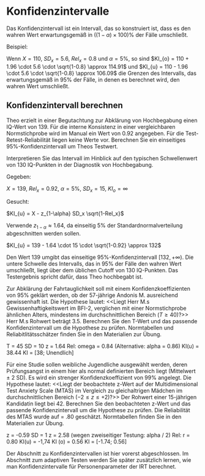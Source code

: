 # Konfidenzintervalle

Das Konfidenzintervall ist ein Intervall, das so konstruiert ist, dass es den wahren Wert erwartungsgemäß in $((1-\alpha) \times 100)\%$ der Fälle umschließt.

Beispiel:

Wenn $X=110$, $SD_x=5.6$, $Rel_x=0.8$ und $\alpha = 5\%$, so sind $KI_{o} = 110 + 1.96 \cdot 5.6 \cdot \sqrt{1-0.8} \approx 114.91$ und $KI_{u} = 110 - 1.96 \cdot 5.6 \cdot \sqrt{1-0.8} \approx 106.09$ die Grenzen des Intervalls, das erwartungsgemäß in $95\%$ der Fälle, in denen es berechnet wird, den wahren Wert umschließt.

## Konfidenzintervall berechnen

::: {.callout-aufgabe}

Theo erzielt in einer Begutachtung zur Abklärung von Hochbegabung einen IQ-Wert von $139$. Für die interne Konsistenz in einer vergleichbaren Normstichprobe wird im Manual ein Wert von $0.92$ angegeben. Für die Test-Retest-Reliabilität liegen keine Werte vor. Berechnen Sie ein einseitiges $95\%$-Konfidenzintervall um Theos Testwert.

Interpretieren Sie das Intervall im Hinblick auf den typischen Schwellenwert von $130$ IQ-Punkten in der Diagnostik von Hochbegabung.

:::

::: {.callout-tip title="Lösung" collapse="true"}

Gegeben:
	
$X = 139$, $Rel_x = 0.92$, $\alpha = 5\%$, $SD_x = 15$, $KI_{o}=\infty$
	
Gesucht:
	
$KI_{u} = X - z_{1-\alpha} SD_x \sqrt{1-Rel_x}$
	
Verwende $z_{1-\alpha} \approx 1.64$, da einseitig 5\% der Standardnormalverteilung abgeschnitten werden sollen.
		
$KI_{u} = 139 - 1.64 \cdot 15 \cdot \sqrt{1-0.92} \approx 132$
	
Den Wert $139$ umgibt das einseitige $95\%$-Konfidenzintervall $[132, +\infty)$. Die untere Schwelle des Intervalls, das in $95\%$ der Fälle den wahren Wert umschließt, liegt über dem üblichen Cutoff von $130$ IQ-Punkten. Das Testergebnis spricht dafür, dass Theo hochbegabt ist.

:::

::: {.callout-aufgabe}

Zur Abklärung der Fahrtauglichkeit soll mit einem Konfidenzkoeffizienten von 95\% geklärt werden, ob der 57-jährige Andonis M. ausreichend gewissenhaft ist. Die Hypothese lautet: <<Liegt Herr M.s Gewissenhaftigkeitswert im BFI-2, verglichen mit einer Normstichprobe ähnlichen Alters, mindestens im durchschnittlichen Bereich ($T \ge 40$)?>> Herr M.s Rohwert beträgt 3.5. Berechnen Sie den T-Wert und das passende Konfidenzintervall um die Hypothese zu prüfen. Normtabellen und Reliabitlitätsschätzer finden Sie in den Materialien zur Übung.

:::

::: {.callout-tip title="Lösung" collapse="true"}

T = 45
SD = 10
z = 1.64
Rel: omega = 0.84 	(Alternative: alpha = 0.86)
KI(u) = 38.44 
KI = [38; Unendlich]

:::

::: {.callout-aufgabe}

Für eine Studie sollen weibliche Jugendliche ausgewählt werden, deren Prüfungsangst in einem hier als normal definierten Bereich liegt (Mittelwert $\pm$ 2 SD). Es wird ein strenger Konfidenzkoeffizient von 99\% angelegt. Die Hypothese lautet: <<Liegt der beobachtete z-Wert auf der Multidimensional Test Anxiety Scale (MTAS) im Vergleich zu gleichaltrigen Mädchen im durchschnittlichen Bereich ($-2 \le z \le +2$)?>> Der Rohwert einer 15-jährigen Kandidatin liegt bei 42. Berechnen Sie den beobachteten z-Wert und das passende Konfidenzintervall um die Hypothese zu prüfen. Die Reliabilität des MTAS wurde auf \textit{r} = .80 geschätzt. Normtabellen finden Sie in den Materialien zur Übung.

:::

::: {.callout-tip title="Lösung" collapse="true"}

z = -0.59
SD = 1
z = 2.58  (wegen zweiseitiger Testung: alpha / 2)
Rel: r = 0.80 
KI(u) = -1,74
KI (o) = 0.56
KI = [-1.74; 0.56]

:::

Der Abschnitt zu Konfidenzintervallen ist hier vorerst abgeschlossen. Im Abschnitt zum adaptiven Testen werden Sie später zusätzlich lernen, wie man Konfidenzintervalle für Personenparameter der IRT berechnet.